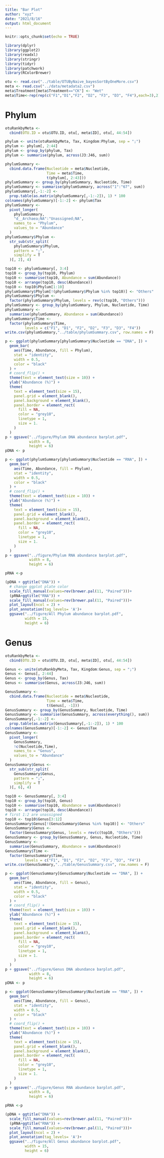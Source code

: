 ```yaml
---
title: "Bar Plot"
author: "xyz"
date: "2021/8/16"
output: html_document
---
```


```r
knitr::opts_chunk$set(echo = TRUE)
```

```r
library(dplyr)
library(ggplot2)
library(readxl)
library(stringr)
library(tidyr)
library(patchwork)
library(RColorBrewer)
```


```r
otu <- read.csv("../table/OTUByNaive_bayesSortByOneMore.csv")
meta <- read.csv("../data/metadata2.csv")
meta$Treatment[meta$Treatment=="CK"] <- "Wet"
meta$Time<-rep(rep(c("F1","D1","F2", "D2", "F3", "D3", "F4"),each=3),2)
```

# Phylum

```r
otuRankbyMeta <-
  cbind(OTU.ID = otu$OTU.ID, otu[, meta$ID], otu[, 44:54])

phylum <- unite(otuRankbyMeta, Tax, Kingdom:Phylum, sep = ";")
phylum <- phylum[, 2:44]
phylum <- group_by(phylum, Tax)
phylum <- summarise(phylum, across(J3:J46, sum))

phylumSummary <-
  cbind.data.frame(Nucleotide = meta$Nucleotide,
                   Time = meta$Time,
                   t(phylum[, 2:43]))
phylumSummary <- group_by(phylumSummary, Nucleotide, Time)
phylumSummary <- summarise(phylumSummary, across("1":"67", sum))
phylumSummary[,-1:-2] <-
  prop.table(as.matrix(phylumSummary[,-1:-2]), 1) * 100
colnames(phylumSummary)[-1:-2] <- phylum$Tax
phylumSummary <-
  pivot_longer(
    phylumSummary,
    "d__Archaea;NA":"Unassigned;NA",
    names_to = "Phylum",
    values_to = "Abundance"
  )
phylumSummary$Phylum <-
  str_sub(str_split(
    phylumSummary$Phylum,
    pattern = ";",
    simplify = T
  )[, 2], 4)

top10 <- phylumSummary[, 3:4]
top10 <- group_by(top10, Phylum)
top10 <- summarise(top10, Abundance = sum(Abundance))
top10 <- arrange(top10, desc(Abundance))
top10 <- top10$Phylum[1:10]
phylumSummary$Phylum[!(phylumSummary$Phylum %in% top10)] <- "Others"
phylumSummary$Phylum <-
  factor(phylumSummary$Phylum, levels = rev(c(top10, "Others")))
phylumSummary <- group_by(phylumSummary, Phylum, Nucleotide, Time)
phylumSummary <-
  summarise(phylumSummary, Abundance = sum(Abundance))
phylumSummary$Time <-
  factor(phylumSummary$Time,
         levels = c("F1", "D1", "F2", "D2", "F3", "D3", "F4"))
write.csv(phylumSummary,"../table/phylumSummary.csv", row.names = F)

p <- ggplot(phylumSummary[phylumSummary$Nucleotide == "DNA", ]) +
  geom_bar(
    aes(Time, Abundance, fill = Phylum),
    stat = "identity",
    width = 0.5,
    color = "black"
  ) +
  # coord_flip() +
  theme(text = element_text(size = 10)) +
  ylab("Abundance (%)") +
  theme(
    text = element_text(size = 15),
    panel.grid = element_blank(),
    panel.background = element_blank(),
    panel.border = element_rect(
      fill = NA,
      color = "grey10",
      linetype = 1,
      size = 1.
    )
  )
p + ggsave("../figure/Phylum DNA abundance barplot.pdf",
           width = 8,
           height = 6)
pDNA <- p

p <- ggplot(phylumSummary[phylumSummary$Nucleotide == "RNA", ]) +
  geom_bar(
    aes(Time, Abundance, fill = Phylum),
    stat = "identity",
    width = 0.5,
    color = "black"
  ) +
  # coord_flip() +
  theme(text = element_text(size = 10)) +
  ylab("Abundance (%)") +
  theme(
    text = element_text(size = 15),
    panel.grid = element_blank(),
    panel.background = element_blank(),
    panel.border = element_rect(
      fill = NA,
      color = "grey10",
      linetype = 1,
      size = 1.
    )
  )
p + ggsave("../figure/Phylum RNA abundance barplot.pdf",
           width = 8,
           height = 6)

pRNA <-p

(pDNA + ggtitle("DNA")) +
  # change ggplot plate color
  scale_fill_manual(values=rev(brewer.pal(11, "Paired")))+
  (pRNA+ggtitle("RNA")) +
  scale_fill_manual(values=rev(brewer.pal(11, "Paired")))+
  plot_layout(ncol = 2) +
  plot_annotation(tag_levels= 'A')+
  ggsave("../figure/All Phylum abundance barplot.pdf",
         width = 15,
         height = 6)
```

# Genus

```r
otuRankbyMeta <-
  cbind(OTU.ID = otu$OTU.ID, otu[, meta$ID], otu[, 44:54])

Genus <- unite(otuRankbyMeta, Tax, Kingdom:Genus, sep = ";")
Genus <- Genus[, 2:44]
Genus <- group_by(Genus, Tax)
Genus <- summarise(Genus, across(J3:J46, sum))

GenusSummary <-
  cbind.data.frame(Nucleotide = meta$Nucleotide,
                   Time = meta$Time,
                   t(Genus[, -1]))
GenusSummary <- group_by(GenusSummary, Nucleotide, Time)
GenusSummary <- summarise(GenusSummary, across(everything(), sum))
GenusSummary[,-1:-2] <-
  prop.table(as.matrix(GenusSummary[,-1:-2]), 1) * 100
colnames(GenusSummary)[-1:-2] <- Genus$Tax
GenusSummary <-
  pivot_longer(
    GenusSummary,
    !c(Nucleotide,Time),
    names_to = "Genus",
    values_to = "Abundance"
  )
GenusSummary$Genus <-
  str_sub(str_split(
    GenusSummary$Genus,
    pattern = ";",
    simplify = T
  )[, 6], 4)

top10 <- GenusSummary[, 3:4]
top10 <- group_by(top10, Genus)
top10 <- summarise(top10, Abundance = sum(Abundance))
top10 <- arrange(top10, desc(Abundance))
# first 1:2 are unassigned
top10 <- top10$Genus[3:12]
GenusSummary$Genus[!(GenusSummary$Genus %in% top10)] <- "Others"
GenusSummary$Genus <-
  factor(GenusSummary$Genus, levels = rev(c(top10, "Others")))
GenusSummary <- group_by(GenusSummary, Genus, Nucleotide, Time)
GenusSummary <-
  summarise(GenusSummary, Abundance = sum(Abundance))
GenusSummary$Time <-
  factor(GenusSummary$Time,
         levels = c("F1", "D1", "F2", "D2", "F3", "D3", "F4"))
write.csv(GenusSummary,"../table/GenusSummary.csv", row.names = F)

p <- ggplot(GenusSummary[GenusSummary$Nucleotide == "DNA", ]) +
  geom_bar(
    aes(Time, Abundance, fill = Genus),
    stat = "identity",
    width = 0.5,
    color = "black"
  ) +
  # coord_flip() +
  theme(text = element_text(size = 10)) +
  ylab("Abundance (%)") +
  theme(
    text = element_text(size = 15),
    panel.grid = element_blank(),
    panel.background = element_blank(),
    panel.border = element_rect(
      fill = NA,
      color = "grey10",
      linetype = 1,
      size = 1.
    )
  )
p + ggsave("../figure/Genus DNA abundance barplot.pdf",
           width = 8,
           height = 6)
pDNA <- p

p <- ggplot(GenusSummary[GenusSummary$Nucleotide == "RNA", ]) +
  geom_bar(
    aes(Time, Abundance, fill = Genus),
    stat = "identity",
    width = 0.5,
    color = "black"
  ) +
  # coord_flip() +
  theme(text = element_text(size = 10)) +
  ylab("Abundance (%)") +
  theme(
    text = element_text(size = 15),
    panel.grid = element_blank(),
    panel.background = element_blank(),
    panel.border = element_rect(
      fill = NA,
      color = "grey10",
      linetype = 1,
      size = 1.
    )
  )
p + ggsave("../figure/Genus RNA abundance barplot.pdf",
           width = 8,
           height = 6)

pRNA <-p

(pDNA + ggtitle("DNA")) +
  scale_fill_manual(values=rev(brewer.pal(11, "Paired")))+
  (pRNA+ggtitle("RNA")) +
  scale_fill_manual(values=rev(brewer.pal(11, "Paired")))+
  plot_layout(ncol = 2) +
  plot_annotation(tag_levels= 'A')+
  ggsave("../figure/All Genus abundance barplot.pdf",
         width = 15,
         height = 6)
```

